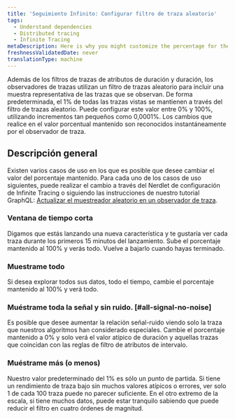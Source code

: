 ```yaml
---
title: 'Seguimiento Infinito: Configurar filtro de traza aleatorio'
tags:
  - Understand dependencies
  - Distributed tracing
  - Infinite Tracing
metaDescription: Here is why you might customize the percentage for the random filter of a trace observer for Infinite Tracing.
freshnessValidatedDate: never
translationType: machine
---
```


Además de los filtros de trazas de atributos de duración y duración, los observadores de trazas utilizan un filtro de trazas aleatorio para incluir una muestra representativa de las trazas que se observan. De forma predeterminada, el 1% de todas las trazas vistas se mantienen a través del filtro de trazas aleatorio. Puede configurar este valor entre 0% y 100%, utilizando incrementos tan pequeños como 0,0001%. Los cambios que realice en el valor porcentual mantenido son reconocidos instantáneamente por el observador de traza.

## Descripción general

Existen varios casos de uso en los que es posible que desee cambiar el valor del porcentaje mantenido. Para cada uno de los casos de uso siguientes, puede realizar el cambio a través del Nerdlet de configuración de Infinite Tracing o siguiendo las instrucciones de nuestro tutorial GraphQL: [Actualizar el muestreador aleatorio en un observador de traza](/docs/apis/nerdgraph/examples/configure-infinite-tracing-graphql#updating-the-random-sampler).

### Ventana de tiempo corta

Digamos que estás lanzando una nueva característica y te gustaría ver cada traza durante los primeros 15 minutos del lanzamiento. Sube el porcentaje mantenido al 100% y verás todo. Vuelve a bajarlo cuando hayas terminado.

### Muestrame todo

Si desea explorar todos sus datos, todo el tiempo, cambie el porcentaje mantenido al 100% y verá todo.

### Muéstrame toda la señal y sin ruido. [#all-signal-no-noise]

Es posible que desee aumentar la relación señal-ruido viendo solo la traza que nuestros algoritmos han considerado especiales. Cambie el porcentaje mantenido a 0% y solo verá el valor atípico de duración y aquellas trazas que coincidan con las reglas de filtro de atributos de intervalo.

### Muéstrame más (o menos)

Nuestro valor predeterminado del 1% es sólo un punto de partida. Si tiene un rendimiento de traza bajo sin muchos valores atípicos o errores, ver solo 1 de cada 100 traza puede no parecer suficiente. En el otro extremo de la escala, si tiene muchos datos, puede estar tranquilo sabiendo que puede reducir el filtro en cuatro órdenes de magnitud.
